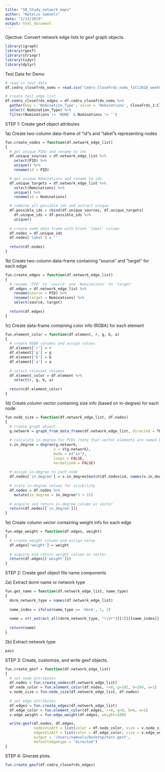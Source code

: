 ```yaml
---
title: "SN_Study_network_maps"
author: "Natalie Samuels"
date: "2/13/2019"
output: html_document
---
```


Ojective: Convert network edge lists to gexf graph objects.

```r

library(igraph)
library(rgexf)
library(stringr)
library(tidyr)
library(dplyr)

```

Test Data for Demo
```r

# read in test data
df.cedro_closefrds_noms = read.csv('Cedro_CloseFrds_noms_fall2018_week9.csv')

# create test edge list
df.cedro_closefrds_edges = df.cedro_closefrds_noms %>% 
  gather(key = 'Nomination_Type', value = 'Nominations', CloseFrds_1:CloseFrds_6) %>% 
  select(-Nomination_Type) %>% 
  filter(Nominations != 'NONE' & Nominations != '')

```


STEP 1: Create gexf object attributes

1a) Create two-column data-frame of "id"s and "label"s representing nodes
```r

fun.create_nodes = function(df.network_edge_list) 
{
  # get unique PIDs and rename to ids
  df.unique_sources = df.network_edge_list %>% 
    select(PID) %>% 
    unique() %>% 
    rename(id = PID)

  # get unique Nominations and rename to ids
  df.unique_targets = df.network_edge_list %>% 
    select(Nominations) %>% 
    unique() %>% 
    rename(id = Nominations)

  # combine all possible ids and extract unique
  df.possible_ids = rbind(df.unique_sources, df.unique_targets)
    df.unique_ids = df.possible_ids %>% 
    unique()
  
  # create node data frame with blank 'label' column
  df.nodes = df.unique_ids
  df.nodes['label'] = ''
  
  return(df.nodes)
}

```


1b) Create two-column data-frame containing "source" and "target" for each edge
```r

fun.create_edges = function(df.network_edge_list) 
{
  # rename 'PID' to 'source' and 'Nominations' to 'target'
  df.edges = df.network_edge_list %>% 
    rename(source = PID) %>% 
    rename(target = Nominations) %>% 
    select(source, target)
  
  return(df.edges)
}

```


1c) Create data-frame containing color info (RGBA) for each element
```r

fun.element_color = function(df.element, r, g, b, a) 
{
  # create RGBA columns and assign values
  df.element['r'] = r
  df.element['g'] = g
  df.element['b'] = b
  df.element['a'] = a
  
  # select relevant columns
  df.element_color = df.element %>% 
    select(r, g, b, a)
  
  return(df.element_color)
}

```


1d) Create column vector containing size info (based on in-degree) for each node
```r

fun.node_size = function(df.network_edge_list, df.nodes) 
{
  # create graph object
  g.network = graph_from_data_frame(df.network_edge_list, directed = TRUE, vertices = NULL)
  
  # calculate in-degree for PIDs (note that vector elements are named by PID)
  v.in_degree = degree(g.network, 
                      v = V(g.network), 
                      mode = c("in"), 
                      loops = FALSE, 
                      normalized = FALSE)
  
  # assign in-degree to each node
  df.nodes['in_degree'] = v.in_degree[match(df.nodes$id, names(v.in_degree))]
  
  # scale in-degree values for visibility
  df.nodes = df.nodes %>% 
    mutate(in_degree = in_degree*3 + 15)
  
  # acquire and return in-degree column as vector
  return(df.nodes[['in_degree']])
}

```


1e) Create column vector containing weight info for each edge
```r

fun.edge_weight = function(df.edges, weight) 
{
  # create weight column and assign value
  df.edges['weight'] = weight
  
  # acquire and return weight column as vector
  return(df.edges[['weight']])
}

```


STEP 2: Create gexf object file name components

2a) Extract dorm name or network type
```r

fun.get_name = function(df.network_edge_list, name_type) 
{
  dorm_network_type = names(df.network_edge_list)
  
  name_index = ifelse(name_type == 'dorm', 1, 2)
  
  name = str_extract_all(dorm_network_type, "\\S+")[[1]][[name_index]]
  
  return(name)
}

```


2b) Extract network type
```r
pass
```


STEP 3: Create, customize, and write gexf objects. 
```r

fun.create_gexf = function(df.network_edge_list) 
{
  # set node attributes
  df.nodes = fun.create_nodes(df.network_edge_list)
  df.node_color = fun.element_color(df.nodes, r=0, g=102, b=204, a=1)
  v.node_size = fun.node_size(df.network_edge_list, df.nodes)
  
  # set edge attributes
  df.edges = fun.create_edges(df.network_edge_list)
  df.edge_color = fun.element_color(df.edges, r=0, g=0, b=0, a=1)
  v.edge_weight = fun.edge_weight(df.edges, weight=100)

  write.gexf(df.nodes, df.edges, 
             nodesVizAtt = list(color = df.node_color, size = v.node_size), 
             edgesVizAtt = list(color = df.edge_color, size = v.edge_weight), 
             output = '/Users/namuels/Desktop/test.gexf', 
             defaultedgetype = "directed")
}

```


STEP 4: Gnerate plots. 
```r

fun.create_gexf(df.cedro_closefrds_edges)

```

